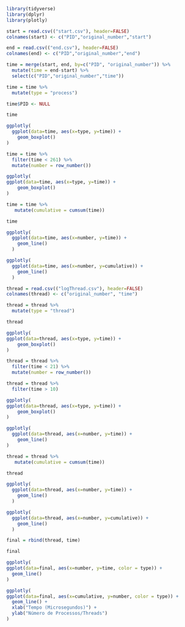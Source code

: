 ```r
library(tidyverse)
library(dplyr)
library(plotly)
```

```r
start = read.csv(("start.csv"), header=FALSE)
colnames(start) <- c("PID","original_number","start")

end = read.csv(("end.csv"), header=FALSE)
colnames(end) <- c("PID","original_number","end")

time = merge(start, end, by=c("PID", "original_number")) %>%
  mutate(time = end-start) %>% 
  select(c("PID","original_number","time"))

time = time %>%
  mutate(type = "process")

time$PID <- NULL

time
```

```r
ggplotly(
  ggplot(data=time, aes(x=type, y=time)) +
    geom_boxplot()
)
```

```r
time = time %>%
  filter(time < 261) %>%
  mutate(number = row_number())

ggplotly(
ggplot(data=time, aes(x=type, y=time)) +
    geom_boxplot()
)

time = time %>% 
   mutate(cumulative = cumsum(time))

time
```

```r
ggplotly(
  ggplot(data=time, aes(x=number, y=time)) +
    geom_line()
  )

ggplotly(
  ggplot(data=time, aes(x=number, y=cumulative)) +
    geom_line()
  )
```

```r
thread = read.csv(("logThread.csv"), header=FALSE)
colnames(thread) <- c("original_number", "time")

thread = thread %>%
  mutate(type = "thread")

thread
```

```r
ggplotly(
ggplot(data=thread, aes(x=type, y=time)) +
    geom_boxplot()
)
```

```r
thread = thread %>%
  filter(time < 21) %>%
  mutate(number = row_number())

thread = thread %>%
  filter(time > 10)

ggplotly(
ggplot(data=thread, aes(x=type, y=time)) +
    geom_boxplot()
)

ggplotly(
  ggplot(data=thread, aes(x=number, y=time)) +
    geom_line()
)
```

```r
thread = thread %>% 
   mutate(cumulative = cumsum(time))

thread
```

```r
ggplotly(
  ggplot(data=thread, aes(x=number, y=time)) +
    geom_line()
  )

ggplotly(
  ggplot(data=thread, aes(x=number, y=cumulative)) +
    geom_line()
  )
```

```r
final = rbind(thread, time)

final
```

```r
ggplotly(
ggplot(data=final, aes(x=number, y=time, color = type)) +
  geom_line()
)

ggplotly(
ggplot(data=final, aes(x=cumulative, y=number, color = type)) +
  geom_line() +
  xlab("Tempo (Microsegundos)") +
  ylab("Número de Processos/Threads")
)
```
